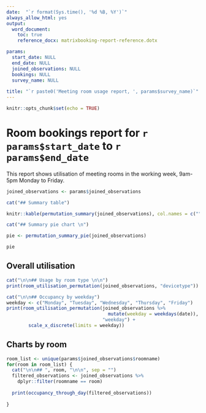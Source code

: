 ```yaml
---
date:  "`r format(Sys.time(), '%d %B, %Y')`"
always_allow_html: yes
output: 
  word_document:
    toc: true
    reference_docx: matrixbooking-report-reference.dotx

params:
  start_date: NULL
  end_date: NULL
  joined_observations: NULL
  bookings: NULL
  survey_name: NULL
  
title: "`r paste0('Meeting room usage report, ', params$survey_name)`"
---
```


```r
knitr::opts_chunk$set(echo = TRUE)

```

#####

# Room bookings report for `r params$start_date` to `r params$end_date`

This report shows utilisation of meeting rooms in the working week, 9am-5pm Monday to Friday.


```r
joined_observations <- params$joined_observations

cat("## Summary table")

knitr::kable(permutation_summary(joined_observations), col.names = c("", "Working Hours", "proportions"))

cat("## Summary pie chart \n")

pie <- permutation_summary_pie(joined_observations)

pie
```

## Overall utilisation

```r
cat("\n\n## Usage by room type \n\n")
print(room_utilisation_permutation(joined_observations, "devicetype"))

cat("\n\n## Occupancy by weekday")
weekday <- c("Monday", "Tuesday", "Wednesday", "Thursday", "Friday")
print(room_utilisation_permutation(joined_observations %>%
                                     mutate(weekday = weekdays(date)),
                                   "weekday") +
        scale_x_discrete(limits = weekday))

```

## Charts by room

```r

room_list <- unique(params$joined_observations$roomname)
for(room in room_list) {
  cat("\n\n## ", room, "\n\n", sep = "")
  filtered_observations <- joined_observations %>%
    dplyr::filter(roomname == room)
  
  print(occupancy_through_day(filtered_observations))
  
}
```